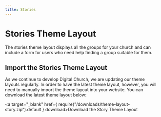 ```yaml
---
title: Stories
---
```


# Stories Theme Layout

The stories theme layout displays all the groups for your church and can include a form for users who need help finding a group suitable for them.

## Import the Stories Theme Layout

As we continue to develop Digital Church, we are updating our theme layouts regularly. In order to have the latest theme layout, however, you will need to manually import the theme layout into your website. You can download the latest theme layout below:

<a target="_blank" href={ require("/downloads/theme-layout-story.zip").default } download>Download the Story Theme Layout</a>
